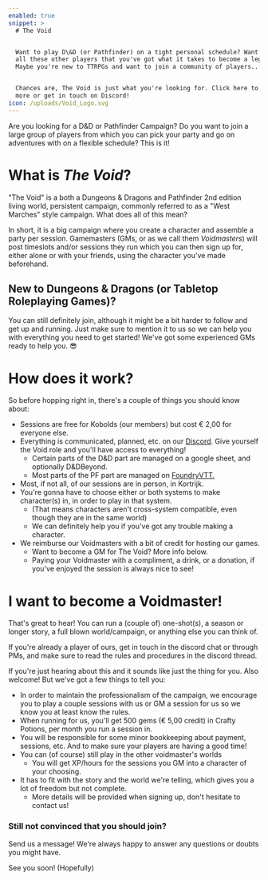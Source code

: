 ```yaml
---
enabled: true
snippet: >
  # The Void


  Want to play D\&D (or Pathfinder) on a tight personal schedule? Want to show
  all these other players that you've got what it takes to become a legend?
  Maybe you're new to TTRPGs and want to join a community of players...


  Chances are, The Void is just what you're looking for. Click here to learn
  more or get in touch on Discord!
icon: /uploads/Void_Logo.svg
---
```


Are you looking for a D\&D or Pathfinder Campaign? Do you want to join a large group of players from which you can pick your party and go on adventures with on a flexible schedule? This is it!

# What is *The Void*?

"The Void" is a both a Dungeons & Dragons and Pathfinder 2nd edition living world, persistent campaign, commonly referred to as a "West Marches" style campaign. What does all of this mean?

In short, it is a big campaign where you create a character and assemble a party per session. Gamemasters (GMs, or as we call them *Voidmasters*) will post timeslots and/or sessions they run which you can then sign up for, either alone or with your friends, using the character you've made beforehand.

## New to Dungeons & Dragons (or Tabletop Roleplaying Games)?

You can still definitely join, although it might be a bit harder to follow and get up and running. Just make sure to mention it to us so we can help you with everything you need to get started! We've got some experienced GMs ready to help you. 😎

# How does it work?

So before hopping right in, there's a couple of things you should know about:

* Sessions are free for Kobolds (our members) but cost € 2,00 for everyone else.
* Everything is communicated, planned, etc. on our [Discord](https://discord.com/invite/TjDUu2Gkag). Give yourself the Void role and you'll have access to everything!
  * Certain parts of the D\&D part are managed on a google sheet, and optionally D\&DBeyond.
  * Most parts of the PF part are managed on [FoundryVTT.](http://vtt.tarragon.be/)
* Most, if not all, of our sessions are in person, in Kortrijk.
* You're gonna have to choose either or both systems to make character(s) in, in order to play in that system.
  * (That means characters aren't cross-system compatible, even though they are in the same world)
  * We can definitely help you if you've got any trouble making a character.
* We reimburse our Voidmasters with a bit of credit for hosting our games.
  * Want to become a GM for The Void? More info below.
  * Paying your Voidmaster with a compliment, a drink, or a donation, if you've enjoyed the session is always nice to see!

# I want to become a Voidmaster!

That's great to hear! You can run a (couple of) one-shot(s), a season or longer story, a full blown world/campaign, or anything else you can think of.

If you're already a player of ours, get in touch in the discord chat or through PMs, and make sure to read the rules and procedures in the discord thread.

If you're just hearing about this and it sounds like just the thing for you. Also welcome! But we've got a few things to tell you:

* In order to maintain the professionalism of the campaign, we encourage you to play a couple sessions with us or GM a session for us so we know you at least know the rules.
* When running for us, you'll get 500 gems (€ 5,00 credit) in Crafty Potions, per month you run a session in.
* You will be responsible for some minor bookkeeping about payment, sessions, etc. And to make sure your players are having a good time!
* You can (of course) still play in the other voidmaster's worlds
  * You will get XP/hours for the sessions you GM into a character of your choosing.
* It has to fit with the story and the world we're telling, which gives you a lot of freedom but not complete.
  * More details will be provided when signing up, don't hesitate to contact us!

### Still not convinced that you should join?

Send us a message! We're always happy to answer any questions or doubts you might have.

See you soon! (Hopefully)
